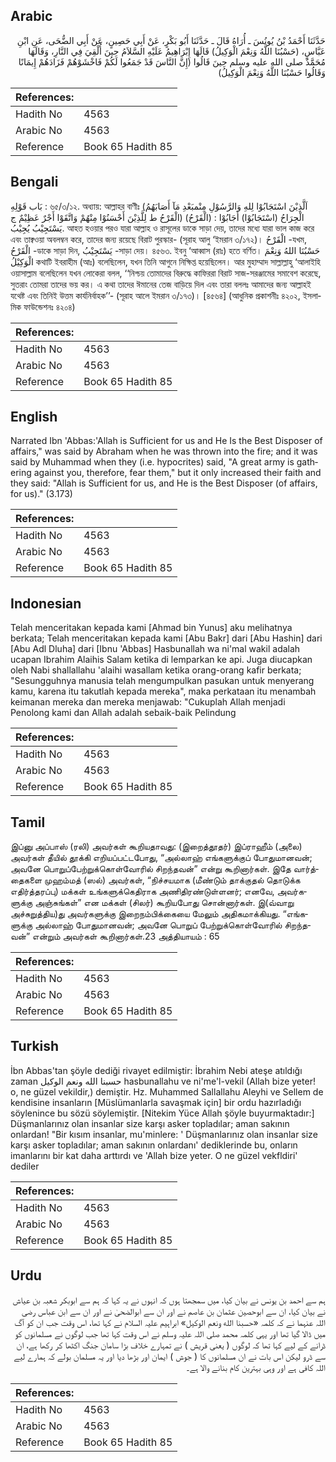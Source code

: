 ## Arabic


<div dir="rtl" lang="ar" style={{fontSize:'larger',backgroundColor:'#f8f9fa',padding:20}}>
حَدَّثَنَا أَحْمَدُ بْنُ يُونُسَ ـ أُرَاهُ قَالَ ـ حَدَّثَنَا أَبُو بَكْرٍ، عَنْ أَبِي حَصِينٍ، عَنْ أَبِي الضُّحَى، عَنِ ابْنِ عَبَّاسٍ، ‏(‏حَسْبُنَا اللَّهُ وَنِعْمَ الْوَكِيلُ‏)‏ قَالَهَا إِبْرَاهِيمُ عَلَيْهِ السَّلاَمُ حِينَ أُلْقِيَ فِي النَّارِ، وَقَالَهَا مُحَمَّدٌ صلى الله عليه وسلم حِينَ قَالُوا ‏(‏إِنَّ النَّاسَ قَدْ جَمَعُوا لَكُمْ فَاخْشَوْهُمْ فَزَادَهُمْ إِيمَانًا وَقَالُوا حَسْبُنَا اللَّهُ وَنِعْمَ الْوَكِيلُ‏)‏
</div>
<div style={{backgroundColor:'#f8f9fa',padding:20, marginBottom: 10}}><table> <thead> <tr> <th>References:</th> <th></th> </tr> </thead> <tbody><tr><td>Hadith No</td><td>4563</td></tr><tr><td>Arabic No</td><td>4563</td></tr><tr><td>Reference</td><td>Book 65 Hadith 85</td></tr></tbody></table></div>

## Bengali


<div dir="ltr" lang="bn" style={{fontSize:'larger',backgroundColor:'#f8f9fa',padding:20}}>
بَاب قَوْلِهِ : ৬৫/৩/১২. অধ্যায়: আল্লাহর বাণীঃ (اَلَّذِيْنَ اسْتَجَابُوْا لِلهِ وَالرَّسُوْلِ مِنْمبَعْدِ مَآ أَصَابَهُمُ الْقَرْحُ ط لِلَّذِيْنَ أَحْسَنُوْا مِنْهُمْ وَاتَّقَوْا أَجْرٌ عَظِيْمٌ ج) (الْقَرْحُ) الْجِرَاحُ (اسْتَجَابُوْا) أَجَابُوْا : يَسْتَجِيْبُ يُجِيْبُ. আহত হওয়ার পরও যারা আল্লাহ ও রাসূলের ডাকে সাড়া দেয়, তাদের মধ্যে যারা ভাল কাজ করে এবং তাক্বওয়া অবলম্বন করে, তাদের জন্য রয়েছে বিরাট পুরস্কার- (সূরাহ আলু ‘ইমরান ৩/১৭২)। الْقَرْحُ -যখম, الْقَرْحُ -ডাকে সাড়া দিন, يَسْتَجِيْبُ -সাড়া দেয়। ৪৫৬৩. ইবনু ‘আব্বাস (রাঃ) হতে বর্ণিত। حَسْبُنَا اللهُ وَنِعْمَ الْوَكِيْلُ কথাটি ইবরাহীম (আঃ) বলেছিলেন, যখন তিনি আগুনে নিক্ষিপ্ত হয়েছিলেন। আর মুহাম্মাদ সাল্লাল্লাহু ‘আলাইহি ওয়াসাল্লাম বলেছিলেন যখন লোকেরা বলল, ‘‘নিশ্চয় তোমাদের বিরুদ্ধে কাফিররা বিরাট সাজ-সরঞ্জামের সমাবেশ করেছে, সুতরাং তোমরা তাদের ভয় কর। এ কথা তাদের ঈমানের তেজ বাড়িয়ে দিল এবং তারা বললঃ আমাদের জন্য আল্লাহই যথেষ্ট এবং তিনিই উত্তম কার্যনির্বাহক’’- (সূরাহ আলে ইমরান ৩/১৭৩)। [৪৫৬৪] (আধুনিক প্রকাশনীঃ ৪২০২, ইসলামিক ফাউন্ডেশনঃ ৪২০৪)
</div>
<div style={{backgroundColor:'#f8f9fa',padding:20, marginBottom: 10}}><table> <thead> <tr> <th>References:</th> <th></th> </tr> </thead> <tbody><tr><td>Hadith No</td><td>4563</td></tr><tr><td>Arabic No</td><td>4563</td></tr><tr><td>Reference</td><td>Book 65 Hadith 85</td></tr></tbody></table></div>

## English


<div dir="ltr" lang="en" style={{fontSize:'larger',backgroundColor:'#f8f9fa',padding:20}}>
Narrated Ibn 'Abbas:'Allah is Sufficient for us and He Is the Best Disposer of affairs," was said by Abraham when he was thrown into the fire; and it was said by Muhammad when they (i.e. hypocrites) said, "A great army is gathering against you, therefore, fear them," but it only increased their faith and they said: "Allah is Sufficient for us, and He is the Best Disposer (of affairs, for us)." (3.173)
</div>
<div style={{backgroundColor:'#f8f9fa',padding:20, marginBottom: 10}}><table> <thead> <tr> <th>References:</th> <th></th> </tr> </thead> <tbody><tr><td>Hadith No</td><td>4563</td></tr><tr><td>Arabic No</td><td>4563</td></tr><tr><td>Reference</td><td>Book 65 Hadith 85</td></tr></tbody></table></div>

## Indonesian


<div dir="ltr" lang="id" style={{fontSize:'larger',backgroundColor:'#f8f9fa',padding:20}}>
Telah menceritakan kepada kami [Ahmad bin Yunus] aku melihatnya berkata; Telah menceritakan kepada kami [Abu Bakr] dari [Abu Hashin] dari [Abu Adl Dluha] dari [Ibnu 'Abbas] Hasbunallah wa ni'mal wakil adalah ucapan Ibrahim Alaihis Salam ketika di lemparkan ke api. Juga diucapkan oleh Nabi shallallahu 'alaihi wasallam ketika orang-orang kafir berkata; "Sesungguhnya manusia telah mengumpulkan pasukan untuk menyerang kamu, karena itu takutlah kepada mereka", maka perkataan itu menambah keimanan mereka dan mereka menjawab: "Cukuplah Allah menjadi Penolong kami dan Allah adalah sebaik-baik Pelindung
</div>
<div style={{backgroundColor:'#f8f9fa',padding:20, marginBottom: 10}}><table> <thead> <tr> <th>References:</th> <th></th> </tr> </thead> <tbody><tr><td>Hadith No</td><td>4563</td></tr><tr><td>Arabic No</td><td>4563</td></tr><tr><td>Reference</td><td>Book 65 Hadith 85</td></tr></tbody></table></div>

## Tamil


<div dir="ltr" lang="ta" style={{fontSize:'larger',backgroundColor:'#f8f9fa',padding:20}}>
இப்னு அப்பாஸ் (ரலி) அவர்கள் கூறியதாவது: (இறைத்தூதர்) இப்ராஹீம் (அலை) அவர்கள் தீயில் தூக்கி எறியப்பட்டபோது, “அல்லாஹ் எங்களுக்குப் போதுமானவன்; அவனே பொறுப்பேற்றுக்கொள்வோரில் சிறந்தவன்” என்று கூறினார்கள். இதே வார்த்தைகளை முஹம்மத் (ஸல்) அவர்கள், “நிச்சயமாக (மீண்டும் தாக்குதல் தொடுக்க எதிர்த்தரப்பு) மக்கள் உங்களுக்கெதிராக அணிதிரண்டுள்ளனர்; எனவே, அவர்களுக்கு அஞ்சுங்கள்” என மக்கள் (சிலர்) கூறியபோது சொன்னார்கள். இ(வ்வாறு அச்சுறுத்திய)து அவர்களுக்கு இறைநம்பிக்கையை மேலும் அதிகமாக்கியது. “எங்களுக்கு அல்லாஹ் போதுமானவன்; அவனே பொறுப் பேற்றுக்கொள்வோரில் சிறந்தவன்” என்றும் அவர்கள் கூறினார்கள்.23 அத்தியாயம் : 65
</div>
<div style={{backgroundColor:'#f8f9fa',padding:20, marginBottom: 10}}><table> <thead> <tr> <th>References:</th> <th></th> </tr> </thead> <tbody><tr><td>Hadith No</td><td>4563</td></tr><tr><td>Arabic No</td><td>4563</td></tr><tr><td>Reference</td><td>Book 65 Hadith 85</td></tr></tbody></table></div>

## Turkish


<div dir="ltr" lang="tr" style={{fontSize:'larger',backgroundColor:'#f8f9fa',padding:20}}>
İbn Abbas'tan şöyle dediği rivayet edilmiştir: İbrahim Nebi ateşe atıldığı zaman حسبنا الله ونعم الوكيل hasbunallahu ve ni'me'l-vekil (Allah bize yeter! o, ne güzel vekildir,) demiştir. Hz. Muhammed Sallallahu Aleyhi ve Sellem de kendisine insanların [Müslümanlarla savaşmak için] bir ordu hazırladığı söylenince bu sözü söylemiştir. [Nitekim Yüce Allah şöyle buyurmaktadır:] Düşmanlarınız olan insanlar size karşı asker topladılar; aman sakının onlardan! "Bir kısım insanlar, mu'minlere: ' Düşmanlarınız olan insanlar size karşı asker topladılar; aman sakının onlardanı' dediklerinde bu, onların imanlarını bir kat daha arttırdı ve 'Allah bize yeter. O ne güzel vekfldiri' dediler
</div>
<div style={{backgroundColor:'#f8f9fa',padding:20, marginBottom: 10}}><table> <thead> <tr> <th>References:</th> <th></th> </tr> </thead> <tbody><tr><td>Hadith No</td><td>4563</td></tr><tr><td>Arabic No</td><td>4563</td></tr><tr><td>Reference</td><td>Book 65 Hadith 85</td></tr></tbody></table></div>

## Urdu


<div dir="rtl" lang="ur" style={{fontSize:'larger',backgroundColor:'#f8f9fa',padding:20}}>
ہم سے احمد بن یونس نے بیان کیا، میں سمجھتا ہوں کہ انہوں نے یہ کہا کہ ہم سے ابوبکر شعبہ بن عیاش نے بیان کیا، ان سے ابوحصین عثمان بن عاصم نے اور ان سے ابوالضحیٰ نے اور ان سے ابن عباس رضی اللہ عنہما نے کہ کلمہ «حسبنا الله ونعم الوكيل‏» ابراہیم علیہ السلام نے کہا تھا، اس وقت جب ان کو آگ میں ڈالا گیا تھا اور یہی کلمہ محمد صلی اللہ علیہ وسلم نے اس وقت کہا تھا جب لوگوں نے مسلمانوں کو ڈرانے کے لیے کہا تھا کہ لوگوں ( یعنی قریش ) نے تمہارے خلاف بڑا سامان جنگ اکٹھا کر رکھا ہے، ان سے ڈرو لیکن اس بات نے ان مسلمانوں کا ( جوش ) ایمان اور بڑھا دیا اور یہ مسلمان بولے کہ ہمارے لیے اللہ کافی ہے اور وہی بہترین کام بنانے والا ہے۔
</div>
<div style={{backgroundColor:'#f8f9fa',padding:20, marginBottom: 10}}><table> <thead> <tr> <th>References:</th> <th></th> </tr> </thead> <tbody><tr><td>Hadith No</td><td>4563</td></tr><tr><td>Arabic No</td><td>4563</td></tr><tr><td>Reference</td><td>Book 65 Hadith 85</td></tr></tbody></table></div>